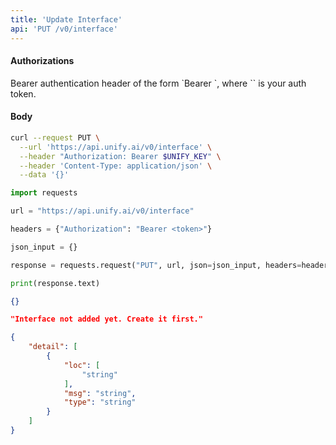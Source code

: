 ```yaml
---
title: 'Update Interface'
api: 'PUT /v0/interface'
---
```



#### Authorizations

<ParamField header="Authorization" type="string" required="true">
  Bearer authentication header of the form `Bearer <token>`, where `<token>` is your auth token.
</ParamField>

#### Body

<ParamField body="name" type="string" required="true">

</ParamField>

<ParamField body="project" type="string" required="true">

</ParamField>

<ParamField body="items" type="[Any]" required="true">

</ParamField>

<ParamField body="new_counter" type="integer" required="true">

</ParamField>

<ParamField body="temporary" type="boolean"  default={false}>

</ParamField>

<ParamField body="new_name" type="string" >

</ParamField>

<RequestExample>

```bash cURL
curl --request PUT \
  --url 'https://api.unify.ai/v0/interface' \
  --header "Authorization: Bearer $UNIFY_KEY" \
  --header 'Content-Type: application/json' \
  --data '{}'
```

```python Python
import requests

url = "https://api.unify.ai/v0/interface"

headers = {"Authorization": "Bearer <token>"}

json_input = {}

response = requests.request("PUT", url, json=json_input, headers=headers)

print(response.text)
```

</RequestExample>
<ResponseExample>

```json 200
{}
```

```json 404
"Interface not added yet. Create it first."
```

```json 422
{
    "detail": [
        {
            "loc": [
                "string"
            ],
            "msg": "string",
            "type": "string"
        }
    ]
}
```

</ResponseExample>
